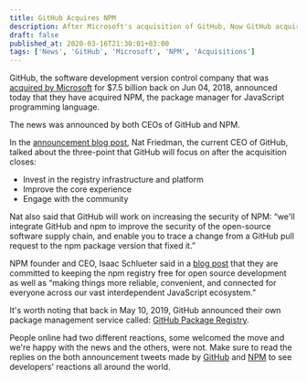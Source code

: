 ```yaml
---
title: GitHub Acquires NPM
description: After Microsoft's acquisition of GitHub, Now GitHub acquires NPM!
draft: false
published_at: 2020-03-16T21:30:01+03:00
tags: ['News', 'GitHub', 'Microsoft', 'NPM', 'Acquisitions']
---
```


GitHub, the software development version control company that was [acquired by Microsoft](https://www.news47ell.com/news/microsoft-acquires-github/) for \$7.5
billion back on Jun 04, 2018, announced today that they have acquired NPM, the
package manager for JavaScript programming language.

The news was announced by both CEOs of GitHub and NPM.

In the [announcement blog post](https://github.blog/2020-03-16-npm-is-joining-github/), Nat Friedman, the
current CEO of GitHub, talked about the three-point that GitHub will focus on
after the acquisition closes:

- Invest in the registry infrastructure and platform
- Improve the core experience
- Engage with the community

Nat also said that GitHub will work on increasing the security of NPM: “we'll
integrate GitHub and npm to improve the security of the open-source software
supply chain, and enable you to trace a change from a GitHub pull request to the
npm package version that fixed it.”

NPM founder and CEO, Isaac Schlueter said in a [blog post](https://blog.npmjs.org/post/612764866888007680/next-phase-montage) that
they are committed to keeping the npm registry free for open source development
as well as “making things more reliable, convenient, and connected for everyone
across our vast interdependent JavaScript ecosystem.”

It's worth noting that back in May 10, 2019, GitHub announced their own package management service
called: [GitHub Package Registry](https://techcrunch.com/2019/05/10/github-gets-a-package-registry/).

People online had two different reactions, some welcomed the move and we're happy
with the news and the others, were not.
Make sure to read the replies on the
both announcement tweets made by
[GitHub](https://twitter.com/github/status/1239597562614726656?s=20) and
[NPM](https://twitter.com/npmjs/status/1239598604840509440?s=20) to see
developers' reactions all around the world.
